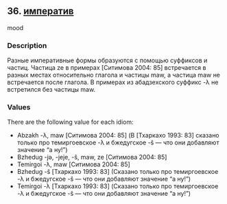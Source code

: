 ## 36. <a href =  'https://agricolamz.github.io/The_Circassian_Isoglosses_Database/36.html' target='_blank'>императив</a>
mood

### Description

Разные императивные формы образуются с помощью суффиксов и частиц. Частица ze в примерах [Ситимова 2004: 85] встречается в разных местах относительно глагола и частицы maw, а частица maw не встречается после глагола. В примерах из абадзехского суффикс -λ не встретился без частицы maw.

### Values
There are the following value for each idiom:

* Abzakh  -λ, maw [Ситимова 2004: 85] (В [Тхаркахо 1993: 83] сказано только про темиргоевское -λ и бжедугское -ŝ — что они добавляют значение "а ну!")
* Bzhedug  -jə, -jeje, -ŝ, maw, ze [Ситимова 2004: 85] 
* Temirgoi  -λ, maw [Ситимова 2004: 85] 
* Bzhedug  -ŝ [Тхаркахо 1993: 83] (Cказано только про темиргоевское -λ и бжедугское -ŝ — что они добавляют значение "а ну!")
* Temirgoi  -λ [Тхаркахо 1993: 83] (Cказано только про темиргоевское -λ и бжедугское -ŝ — что они добавляют значение "а ну!")


